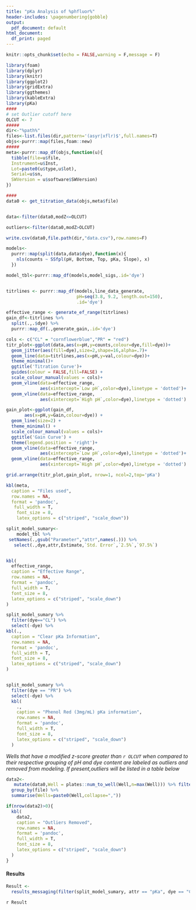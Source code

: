 ---
title: "pKa Analysis of %phfluor%"
header-includes: \pagenumbering{gobble}
output:
  pdf_document: default
html_document:
  df_print: paged
---
```{r setup, include=FALSE}
knitr::opts_chunk$set(echo = FALSE,warning = F,message = F)
```

```{r data,echo=F}
library(foam)
library(dplyr)
library(knitr)
library(ggplot2)
library(gridExtra)
library(ggthemes)
library(kableExtra)
library(pKa)
####
# set Outlier cutoff here
OLCUT <- 7
#####
dir<-"%path%"
files<-list.files(dir,pattern='(asyr|xflr)$',full.names=T)
objs<-purrr::map(files,foam::new)
#####
meta<-purrr::map_df(objs,function(u){
  tibble(file=u$file,
  Instrument=u$Inst,
  Lot=paste0(u$type,u$lot),
  Serial=u$sn,
  SWVersion = u$software$SWVersion)
})

####
data0 <- get_titration_data(objs,meta$file)


data<-filter(data0,modZ<=OLCUT)

outliers<-filter(data0,modZ>OLCUT)

write.csv(data0,file.path(dir,"data.csv"),row.names=F)

models<- 
  purrr::map(split(data,data$dye),function(x){
    nls(counts ~ SSfpl(pH, Bottom, Top, pKa, Slope), x) 
  })

model_tbl<-purrr::map_df(models,model_sigs,.id='dye')


titrlines <- purrr::map_df(models,line_data_generate,
                           pH=seq(3.8, 9.2, length.out=150),
                           .id='dye')

effective_range <- generate_ef_range(titrlines)
gain_df<-titrlines %>% 
  split(.,.$dye) %>% 
  purrr::map_df(.,generate_gain,.id='dye')
```

```{r titrplot,echo=F}
cols <- c("CL" = "cornflowerblue","PR" = "red")
titr_plot<-ggplot(data,aes(x=pH,y=counts,colour=dye,fill=dye))+
  geom_jitter(aes(fill=dye),size=2,shape=16,alpha=.7)+
  geom_line(data=titrlines,aes(x=pH,y=val,colour=dye))+
  theme_minimal()+
  ggtitle('Titration Curve')+
  guides(colour = FALSE,fill=FALSE) +
  scale_colour_manual(values = cols)+
  geom_vline(data=effective_range,
             aes(xintercept=`Low pH`,color=dye),linetype = 'dotted')+
  geom_vline(data=effective_range,
             aes(xintercept=`High pH`,color=dye),linetype = 'dotted')

```

```{r gain plot,echo=F}

gain_plot<-ggplot(gain_df,
       aes(x=pH,y=Gain,colour=dye)) + 
  geom_line(size=2) +
  theme_minimal() +
  scale_colour_manual(values = cols)+
  ggtitle('Gain Curve') +
  theme(legend.position = 'right')+
  geom_vline(data=effective_range,
             aes(xintercept=`Low pH`,color=dye),linetype = 'dotted')+
  geom_vline(data=effective_range,
             aes(xintercept=`High pH`,color=dye),linetype = 'dotted')
```

```{r,echo=F,fig.width=11,fig.height=4.5}
grid.arrange(titr_plot,gain_plot, nrow=1, ncol=2,top='pKa')
```

```{r modelinfo,echo=F}
kbl(meta,
  caption = "Files used",
  row.names = NA,
  format = 'pandoc',
   full_width = T,
    font_size = 8,
    latex_options = c("striped", "scale_down"))

split_model_sumary<- 
    model_tbl %>% 
 setNames(.,gsub("Parameter","attr",names(.))) %>% 
   select(.,dye,attr,Estimate,`Std. Error`,`2.5%`,`97.5%`)


kbl(
  effective_range,
  caption = "Effective Range",
  row.names = NA,
  format = 'pandoc',
  full_width = T,
  font_size = 8,
  latex_options = c("striped", "scale_down")
) 

split_model_sumary %>% 
  filter(dye=="CL") %>%
  select(-dye) %>% 
kbl(.,
  caption = "Clear pKa Information",
  row.names = NA,
  format = 'pandoc',
  full_width = T,
  font_size = 8,
  latex_options = c("striped", "scale_down")
) 


split_model_sumary %>%
  filter(dye == "PR") %>%
  select(-dye) %>%
  kbl(
    .,
    caption = "Phenol Red (3mg/mL) pKa information",
    row.names = NA,
    format = 'pandoc',
    full_width = T,
    font_size = 8,
    latex_options = c("striped", "scale_down")
  ) 
```

*Wells that have a modified z-score greater than `r OLCUT` when compared to their respective grouping of pH and dye content are labeled as outliers and removed from modeling. If present,outliers will be listed in a table below*  

```{r outliers}

data2<- 
   mutate(data0,Well = plates::num_to_well(Well,n=max(Well))) %>% filter(.,modZ>OLCUT) %>%
  group_by(file) %>% 
  summarise(Wells=paste0(Well,collapse=","))

if(nrow(data2)>0){
  kbl(
    data2,
    caption = "Outliers Removed",
    row.names = NA,
    format = 'pandoc',
    full_width = T,
    font_size = 8,
    latex_options = c("striped", "scale_down")
  ) 
}
```
  
#### Results
```{r}
Result <-
  results_messaging(filter(split_model_sumary, attr == "pKa", dye == "CL"))
```  
`r Result`  

